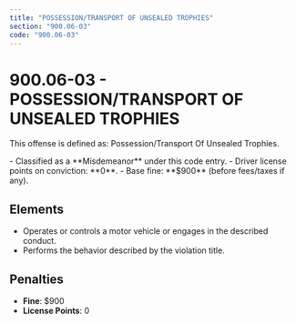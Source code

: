 ```yaml
---
title: "POSSESSION/TRANSPORT OF UNSEALED TROPHIES"
section: "900.06-03"
code: "900.06-03"
---
```





# 900.06-03 - POSSESSION/TRANSPORT OF UNSEALED TROPHIES

This offense is defined as: Possession/Transport Of Unsealed Trophies.

<Aside type="caution" title="Charge Type: Misdemeanor">
- Classified as a **Misdemeanor** under this code entry.
- Driver license points on conviction: **0**.
- Base fine: **$900** (before fees/taxes if any).
</Aside>

## Elements
- Operates or controls a motor vehicle or engages in the described conduct.
- Performs the behavior described by the violation title.

## Penalties
- **Fine**: $900
- **License Points**: 0

